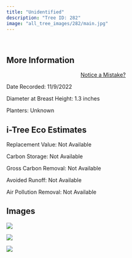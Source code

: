 ```yaml
---
title: "Unidentified"
description: "Tree ID: 282"
image: "all_tree_images/282/main.jpg"
---
```


<br>

## **More Information**
::: column-margin
<center><a class="button" href="https://forms.gle/W6f5nwYxrM33hF4f7">Notice a Mistake?</a></center>
:::


Date Recorded:  11/9/2022

Diameter at Breast Height:  1.3  inches

Planters:  Unknown

## **i-Tree Eco Estimates**


 Replacement Value: Not Available

 Carbon Storage: Not Available

 Gross Carbon Removal: Not Available

 Avoided Runoff: Not Available

 Air Pollution Removal: Not Available

## **Images**


 ![](all_tree_images/282/IMG_7365.jpg)

 ![](all_tree_images/282/IMG_7366.jpg)

 ![](all_tree_images/282/main.jpg)
